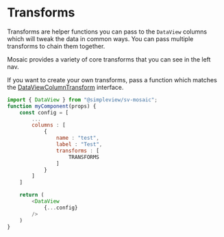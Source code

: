 
<Meta title="Utils/Transforms/Readme"/>

# Transforms

Transforms are helper functions you can pass to the `DataView` columns which will tweak the data in common ways. You can pass multiple transforms to chain them together.

Mosaic provides a variety of core transforms that you can see in the left nav.

If you want to create your own transforms, pass a function which matches the [DataViewColumnTransform](https://github.com/simpleviewinc/sv-mosaic/blob/develop/src/components/DataView/DataViewTypes.ts) interface.

```js
import { DataView } from "@simpleview/sv-mosaic";
function myComponent(props) {
    const config = [
        ...
        columns : [
            {
                name : "test",
                label : "Test",
                transforms : [
                    TRANSFORMS
                ]
            }
        ]
    ]

    return (
        <DataView
            {...config}
        />
    )
}
```
